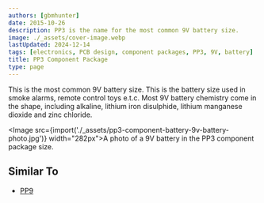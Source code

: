 ```yaml
---
authors: [gbmhunter]
date: 2015-10-26
description: PP3 is the name for the most common 9V battery size.
image: ./_assets/cover-image.webp
lastUpdated: 2024-12-14
tags: [electronics, PCB design, component packages, PP3, 9V, battery]
title: PP3 Component Package
type: page
---
```


This is the most common 9V battery size. This is the battery size used in smoke alarms, remote control toys e.t.c. Most 9V battery chemistry come in the shape, including alkaline, lithium iron disulphide, lithium manganese dioxide and zinc chloride.

<Image src={import('./_assets/pp3-component-battery-9v-battery-photo.jpg')} width="282px">A photo of a 9V battery in the PP3 component package size.</Image>

## Similar To

* [PP9](/pcb-design/component-packages/pp9-component-package)
